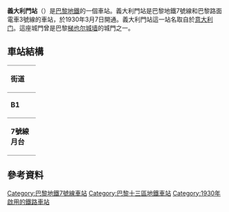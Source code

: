 {{expand|time=2016-02-26T00:55:09+00:00}}
{{unreferenced|time=2016-02-26T00:55:09+00:00}}
{{Infobox station
| name                = 義大利門站
| symbol_location     = paris
| symbol              = m
| symbol2             = 
| type                = [[巴黎地鐵|巴黎地鐵]]車站
| image               = [[File:Metro_7_Porte_d_Italie_quais.JPG|275px]]
| alt                 = 
| caption             = 
| other_name          = 
| address             = [[巴黎13區|巴黎13區]]
| borough             = [[法蘭西島|法蘭西島]]
| country             = 法國
| iso_region          = FR_scale:2000
| coordinates_display = title
| coordinates_format  = dms
| latd  = 48.819196| latm  = | lats  = | latNS  = 
| longd = 2.360805| longm = | longs = | longEW = 
| coordinates         = 
| owned               = [[RATP|RATP]]
| operator            = [[RATP|RATP]]
| line                = 
| disabled            = 
| zone                = 1
| opened              = {{Start-date|1930年3月7日}}
| closed              = <!-- {{End date|YYYY|MM|DD|df=y}} -->
| services            = 
| map_type            = France Paris
}}
'''義大利門站'''（{{lang-fr|Porte d'Italie}}）是[[巴黎地鐵|巴黎地鐵]]的一個車站。義大利門站是巴黎地鐵7號線和巴黎路面電車3號線的車站，於1930年3月7日開通。義大利門站這一站名取自於[[意大利门|意大利门]]。這座城門曾是巴黎[[梯也尔城墙|梯也尔城墙]]的城門之一。

== 車站結構 ==
{| border=0 cellspacing=0 cellpadding=3
|style="border-bottom:solid 1px gray;border-top:solid 1px gray;" width=50 valign=top|'''街道'''
|-
|style="border-bottom:solid 1px gray;border-top:solid 1px gray;" width=50 valign=top|'''B1'''
|style="border-top:solid 1px gray;border-bottom:solid 1px gray;" width=100 valign=top|連接層
|-
|style="border-bottom:solid 1px gray;" width=50 rowspan=10 valign=top|'''7號線月台'''
|style="border-top:solid 1px gray;border-right:solid 2px black;border-left:solid 2px black;border-bottom:solid 2px black;" colspan=2|<center><small>[[側式月台|側式月台]]，右側開門</small>
|-
|style="border-bottom:solid 1px gray;" width=100|南行
|style="border-bottom:solid 1px gray;" width=390|{{arrow|L}} [[File:Metro-M.svg|16x16px]][[File:Paris_Metro_7.svg|16x16px]]往[[伊夫里鎮站|伊夫里鎮]]<small>（[[史瓦西門站|史瓦西門]]）</small>
|-
|北行
|{{arrow|R}} [[File:Metro-M.svg|16x16px]][[File:Paris_Metro_7.svg|16x16px]]往[[新庭-1945年5月8日站|新庭-1945年5月8日]]<small>（[[白樓站|白樓]]）</small>
|-
|style="border-top:solid 2px black;border-right:solid 2px black;border-left:solid 2px black;border-bottom:solid 1px gray;" colspan=2|<center><small>[[側式月台|側式月台]]，右側開門</small>
|}

==參考資料==
{{reflist}}

{{commons category|Porte d'Italie (Paris Metro)}}
{{巴黎地鐵7號線}}
{{巴黎路面電車3號線}}
{{DEFAULTSORT:Porte d'Italie}}
[[Category:巴黎地鐵7號線車站|Category:巴黎地鐵7號線車站]]
[[Category:巴黎十三區地鐵車站|Category:巴黎十三區地鐵車站]]
[[Category:1930年啟用的鐵路車站|Category:1930年啟用的鐵路車站]]